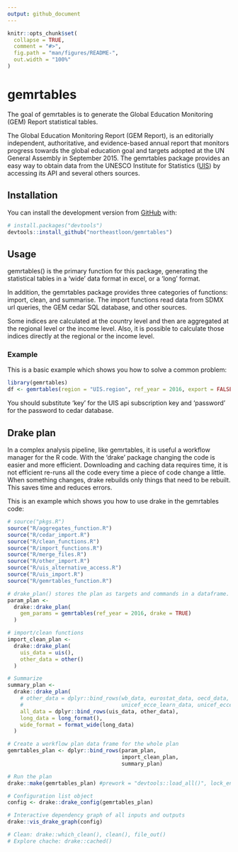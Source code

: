 ```yaml
---
output: github_document
---
```


<!-- README.md is generated from README.Rmd. Please edit that file -->

```r
knitr::opts_chunk$set(
  collapse = TRUE,
  comment = "#>",
  fig.path = "man/figures/README-",
  out.width = "100%"
)
```

# gemrtables

<!-- badges: start -->
<!-- badges: end -->

The goal of gemrtables is to generate the Global Education Monitoring (GEM)
Report statistical tables.

The Global Education Monitoring Report (GEM Report), is an editorially independent, authoritative, and evidence-based annual report that monitors progress towards the global education goal and targets adopted at the UN General Assembly in September 2015. The gemrtables package provides an easy way to obtain data from the UNESCO Institute for Statistics ([UIS](https://apiportal.uis.unesco.org/)) by accessing its API and several others sources.

## Installation

You can install the development version from [GitHub](https://github.com/) with:

```r
# install.packages("devtools")
devtools::install_github("northeastloon/gemrtables")
```

## Usage

gemrtables() is the primary function for this package, generating the statistical tables in a 'wide' data format in excel, or a 'long' format.

In addition, the gemrtables package provides three categories of functions: import, clean, and summarise. The import functions read data from SDMX url queries, the GEM cedar SQL database, and other sources.

Some indices are calculated at the country level and then are aggregated at the regional level or the income level. Also, it is possible to calculate those indices directly at the regional or the income level.

### Example

This is a basic example which shows you how to solve a common problem:

```r
library(gemrtables)
df <- gemrtables(region = "UIS.region", ref_year = 2016, export = FALSE, key = y, password = z)
```
You should substitute 'key' for the UIS api subscription key and 'password' for the password to cedar database.

## Drake plan

In a complex analysis pipeline, like gemrtables, it is useful a workflow manager for the R code. With the 'drake' package changing the code is easier and more efficient.
Downloading and caching data requires time, it is not efficient re-runs all the code every time a piece of code change a little. When something changes, drake rebuilds only things that need to be rebuilt. This saves time and reduces errors.

This is an example which shows you how to use drake in the gemrtables code:
```r
# source("pkgs.R")
source("R/aggregates_function.R")
source("R/cedar_import.R")
source("R/clean_functions.R")
source("R/import_functions.R")
source("R/merge_files.R")
source("R/other_import.R")
source("R/uis_alternative_access.R")
source("R/uis_import.R")
source("R/gemrtables_function.R")

# drake_plan() stores the plan as targets and commands in a dataframe.
param_plan <-
  drake::drake_plan(
    gem_params = gemrtables(ref_year = 2016, drake = TRUE)
  )

# import/clean functions
import_clean_plan <-
  drake::drake_plan(
    uis_data = uis(),
    other_data = other()
  )

# Summarize
summary_plan <-
  drake::drake_plan(
    # other_data = dplyr::bind_rows(wb_data, eurostat_data, oecd_data, un_aids_data, gcpea_data, unicef_wash_data,
    #                               unicef_ecce_learn_data, unicef_ecce_books_data, bullying_data, ict_skills_data, chores_data),
    all_data = dplyr::bind_rows(uis_data, other_data),
    long_data = long_format(),
    wide_format = format_wide(long_data)
  )

# Create a workflow plan data frame for the whole plan
gemrtables_plan <- dplyr::bind_rows(param_plan, 
                                    import_clean_plan, 
                                    summary_plan)

# Run the plan
drake::make(gemrtables_plan) #prework = "devtools::load_all()", lock_envir = FALSE

# Configuration list object
config <- drake::drake_config(gemrtables_plan)

# Interactive dependency graph of all inputs and outputs
drake::vis_drake_graph(config)

# Clean: drake::which_clean(), clean(), file_out()
# Explore chache: drake::cached()
```

